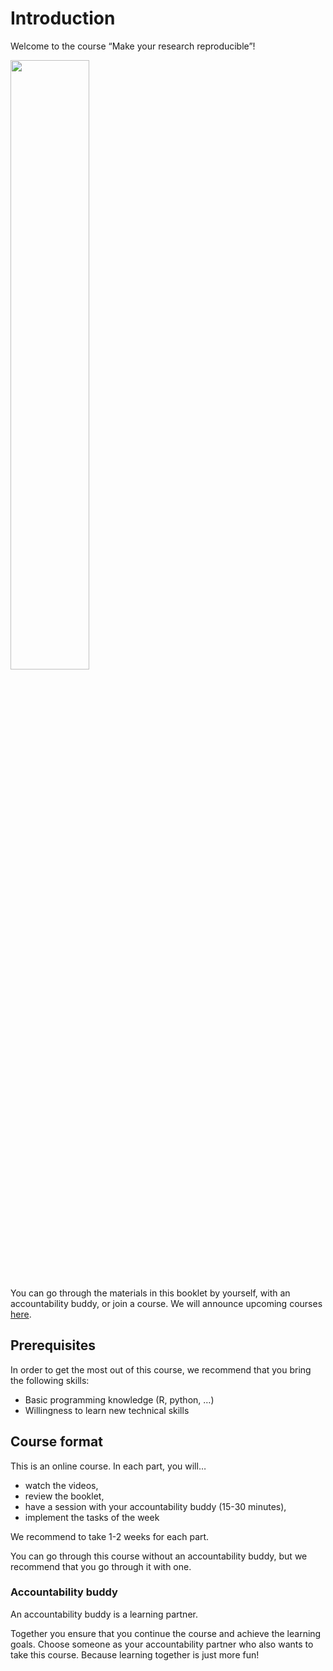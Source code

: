 # Introduction {.unnumbered}

Welcome to the course "Make your research reproducible"!

![](images/reproducible-research-neon.jpg){width=50%}

You can go through the materials in this booklet by yourself, with an accountability buddy,
or join a course. We will announce upcoming courses [here](courses.html).

## Prerequisites

In order to get the most out of this course, we recommend that you bring the
following skills:

- Basic programming knowledge (R, python, …)
- Willingness to learn new technical skills

## Course format

This is an online course. In each part, you will...

- watch the videos,
- review the booklet,
- have a session with your accountability buddy (15-30 minutes), 
- implement the tasks of the week

We recommend to take 1-2 weeks for each part.

You can go through this course without an accountability buddy, but we recommend
that you go through it with one.

### Accountability buddy  
An accountability buddy is a learning partner. 

Together you ensure that you 
continue the course and achieve the learning goals. Choose someone as your
accountability partner who also wants to take this course. Because learning 
together is just more fun!


